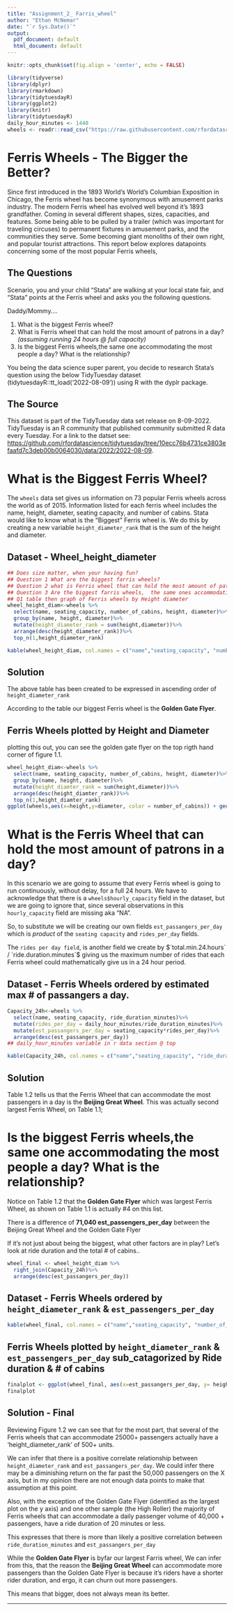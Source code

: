 ---
title: "Assignment_2_ Farris_wheel"
author: "Ethan McNemar"
date: "`r Sys.Date()`"
output:
  pdf_document: default
  html_document: default
---

```{r setup, include=FALSE}
knitr::opts_chunk$set(fig.align = 'center', echo = FALSE)
```
```{r data, include = FALSE}
library(tidyverse)
library(dplyr)
library(rmarkdown)
library(tidytuesdayR)
library(ggplot2)
library(knitr)
library(tidytuesdayR)
daily_hour_minutes <- 1440
wheels <- readr::read_csv("https://raw.githubusercontent.com/rfordatascience/tidytuesday/master/data/2022/2022-08-09/wheels.csv")

```


# Ferris Wheels - The Bigger the Better?
Since first introduced in the 1893 World's World's Columbian Exposition in Chicago, the Ferris wheel has become synonymous with amusement parks industry. The modern Ferris wheel has evolved well beyond it's 1893 grandfather. Coming in several different shapes, sizes, capacities, and features. Some being able to be pulled by a trailer (which was important for traveling circuses) to permanent fixtures in amusement parks, and the communities they serve. Some becoming giant monoliths of their own right, and popular tourist attractions. This report below explores datapoints concerning some of the most popular Ferris wheels, 

## The Questions
Scenario, you and your child "Stata" are walking at your local state fair, and "Stata" points at the Ferris wheel and asks you the following questions.

Daddy/Mommy....

1. What is the biggest Ferris wheel?
2. What is Ferris wheel that can hold the most amount of patrons in a day? *(assuming running 24 hours @ full capacity)*
3. Is the biggest Ferris wheels,the same one accommodating the most people a day? What is the relationship?

You being the data science super parent, you decide to research Stata's question using the below TidyTuesday dataset (tidytuesdayR::tt_load('2022-08-09')) using R with the dyplr package. 

## The Source


This dataset is part of the TidyTuesday data set release on 8-09-2022. TidyTuesday is an R community that published community submitted R data every Tuesday. For a link to the datset see: <https://github.com/rfordatascience/tidytuesday/tree/10ecc76b4731ce3803efaafd7c3deb00b0064030/data/2022/2022-08-09>.

# What is the Biggest Ferris Wheel?
The `wheels` data set gives us information on 73 popular Ferris wheels across the world as of 2015. Information listed for each ferris wheel includes the name, height, diameter, seating capacity, and number of cabins. Stata would like to know what is the "Biggest" Ferris wheel is. We do this by creating a new variable `height_diameter_rank` that is the sum of the height and diameter. 

## Dataset - Wheel_height_diameter
```{r wheel_height_diameter}
## Does size matter, when your having fun?
## Question 1 What are the biggest farris wheels?
## Question 2 what is Ferris wheel that can hold the most amount of patrons in a day? (assuming running 24 hours @ full capacity)
## Question 3 Are the biggest farris wheels,  the same ones accommodating more people a day? 
## Q1 table then graph of Ferris wheels by Height diameter
wheel_height_diam<-wheels %>%
  select(name, seating_capacity, number_of_cabins, height, diameter)%>%
  group_by(name, height, diameter)%>%
  mutate(height_diameter_rank = sum(height,diameter))%>%
  arrange(desc(height_diameter_rank))%>%
  top_n(1,height_diameter_rank)
```
```{r wheel_height_diameter2}
kable(wheel_height_diam, col.names = c("name","seating_capacity", "number_of_cabins", "height", "diameter", "height_diameter_rank"), align = "cc", max.rows = 10 , caption = "Table 1.1 The Total Height + Diameter of each Ferris Wheel")

```
## Solution

The above table has been created to be expressed in ascending order of `height_diameter_rank`

According to the table our biggest Ferris wheel is the **Golden Gate Flyer**. 

## Ferris Wheels plotted by Height and Diameter

plotting this out, you can see the golden gate flyer on the top rigth hand corner of figure 1.1.

```{r wheels_height_diam, echo=FALSE, out.width = '95%', fig.cap = 'Figure 1.1 Comparing Height and Diameter of Ferris Wheels.'}
wheel_height_diam<-wheels %>%
  select(name, seating_capacity, number_of_cabins, height, diameter)%>%
  group_by(name, height, diameter)%>%
  mutate(height_diamter_rank = sum(height,diameter))%>%
  arrange(desc(height_diamter_rank))%>%
  top_n(1,height_diamter_rank)
ggplot(wheels,aes(x=height,y=diameter, color = number_of_cabins)) + geom_point() + ggtitle("Comparing Height and Diameter of Ferris Wheels")
```
# What is the Ferris Wheel that can hold the most amount of patrons in a day?
In this scenario we are going to assume that every Ferris wheel is going to run continuously, without delay, for a full 24 hours. We have to acknowledge that there is a `wheels$hourly_capacity` field in the dataset, but we are going to ignore that, since several observations in this `hourly_capacity` field are missing aka "NA". 

So, to substitute we will be creating our own fields `est_passangers_per_day` which is *product* of the `seating capacity` and `rides_per_day` fields. 

The `rides per day field`, is another field we create by $`total.min.24.hours` / `ride.duration.minutes`$
giving us the maximum number of rides that each Ferris wheel could mathematically give us in a 24 hour period.

## Dataset - Ferris Wheels ordered by estimated max # of passangers a day.

```{r capacity_24h_calc}
Capacity_24h<-wheels %>%
  select(name, seating_capacity, ride_duration_minutes)%>%
  mutate(rides_per_day = daily_hour_minutes/ride_duration_minutes)%>%
  mutate(est_passangers_per_day = seating_capacity*rides_per_day)%>%
  arrange(desc(est_passangers_per_day))
## daily_hour_minutes variable in r data section @ top
```
```{r capacity_24h_table}
kable(Capacity_24h, col.names = c("name","seating_capacity", "ride_duration_minutes", "rides_per_day", "est_passangers_per_day"), align = "cc", max.rows = 10 , caption = "Table 1.2 Max estimated passangers of each Ferris Wheel")

```
## Solution

Table 1.2 tells us that the Ferris Wheel that can accommodate the most passengers in a day is the **Beijing Great Wheel**. This was actually second largest Ferris Wheel, on Table 1.1;

# Is the biggest Ferris wheels,the same one accommodating the most people a day? What is the relationship?

Notice on Table 1.2 that the **Golden Gate Flyer** which was largest Ferris Wheel, as shown on Table 1.1 is actually #4 on this list. 

There is a difference of **71,040 est_passengers_per_day** between the Beijing Great Wheel and the Golden Gate Flyer

If it's not just about being the biggest, what other factors are in play? Let's look at ride duration and the total # of cabins..

```{r wheel_final calc}
wheel_final <- wheel_height_diam %>%
  right_join(Capacity_24h)%>%
  arrange(desc(est_passangers_per_day))
```
## Dataset - Ferris Wheels ordered by `height_diameter_rank` & `est_passengers_per_day`
```{r wheel_final table}
kable(wheel_final, col.names = c("name","seating_capacity", "number_of_cabins","height","diameter","height_diameter_rank","ride_duration_minutes","rides_oer_day","est_passangers_per_day"), align = "cc", max.rows = 10 , caption = "Table 1.3 comparing height_diameter to est passangers per day")
```
## Ferris Wheels plotted by `height_diameter_rank` & `est_passengers_per_day` sub_catagorized by Ride duration & # of cabins
```{r wheel_final_graph, echo=FALSE, out.width = '95%', fig.cap = 'Figure 1.2 Comparing Ferris Wheel Passanger volume to size of the wheel.'}
finalplot <- ggplot(wheel_final, aes(x=est_passangers_per_day, y= height_diamter_rank, color = ride_duration_minutes, size = number_of_cabins)) + geom_point() + scale_x_binned(name = waiver(), n.breaks = 10, nice.breaks = TRUE, breaks = waiver(), labels = waiver(), limits = NULL, expand = waiver(), na.value = NA_real_, right = TRUE, show.limits = FALSE,trans = "identity",guide = waiver(),position = "bottom") + scale_color_viridis_b() + ggtitle("Comparing Ferris Wheel Passanger volume to size of the wheel")
finalplot
```
## Solution - Final
Reviewing Figure 1.2 we can see that for the most part, that several of the Ferris wheels that can accommodate 25000+ passengers actually have a 'height_diameter_rank' of 500+ units.

We can infer that there is a positive correlate relationship between `height_diameter_rank` and `est_passangers_per_day`. We could infer there may be a diminishing return on the far past the 50,000 passengers on the X axis, but in my opinion there are not enough data points to make that assumption at this point. 

Also, with the exception of the Golden Gate Flyer (identified as the largest plot on the y axis) and one other sample (the High Roller) the majority of Ferris wheels that can accommodate a daily passenger volume of 40,000 + passengers, have a ride duration of 20 minutes or less. 

This expresses that there is more than likely a positive correlation between `ride_duration_minutes` and `est_passangers_per_day`

While the **Golden Gate Flyer** is byfar our largest Farris wheel, We can infer from this, that the reason the **Beijing Great Wheel** can accommodate more passengers than the Golden Gate Flyer is because it's riders have a shorter rider duration, and ergo, it can churn out more passengers.

This means that bigger, does not always mean its better. 

-----------------------
